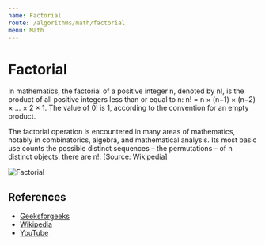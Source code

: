 ```yaml
---
name: Factorial
route: /algorithms/math/factorial
menu: Math
---
```


# Factorial

In mathematics, the factorial of a positive integer n, denoted by n!, is the product of
all positive integers less than or equal to n: n! = n × (n−1) × (n−2) × ... × 2 × 1. The
value of 0! is 1, according to the convention for an empty product.

The factorial operation is encountered in many areas of mathematics, notably in
combinatorics, algebra, and mathematical analysis. Its most basic use counts the possible
distinct sequences – the permutations – of n distinct objects: there are n!. [Source:
Wikipedia]

![Factorial](https://www.mathsisfun.com/numbers/images/zero-factorial.svg)

## References

- [Geeksforgeeks](https://www.geeksforgeeks.org/program-for-factorial-of-a-number/)
- [Wikipedia](https://en.wikipedia.org/wiki/Factorial)
- [YouTube](https://www.youtube.com/watch?v=pxh__ugRKz8&ab_channel=TheOrganicChemistryTutor)
